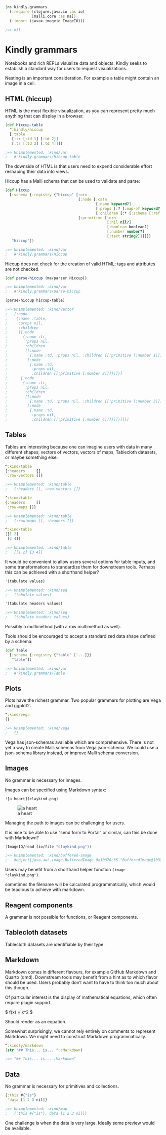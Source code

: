 ```clojure
(ns kindly.grammars
  (:require [clojure.java.io :as io]
            [malli.core :as ma])
  (:import (javax.imageio ImageIO)))

;=> nil
```

# Kindly grammars

Notebooks and rich REPLs visualize data and objects.
Kindly seeks to establish a standard way for users to request visualizations.

Nesting is an important consideration.
For example a table might contain an image in a cell.

## HTML (hiccup)

HTML is the most flexible visualization,
as you can represent pretty much anything that can display in a browser.

```clojure
(def hiccup-table
  ^:kindly/hiccup
  [:table
   [:tr [:td 1] [:td 2]]
   [:tr [:td 3] [:td 4]]])

;=> Unimplemented: :kind/var
;   #'kindly.grammars/hiccup-table
```

The downside of HTML is that users need to expend considerable effort reshaping their data into views.

Hiccup has a Malli schema that can be used to validate and parse:

```clojure
(def Hiccup
  [:schema {:registry {"hiccup" [:orn
                                 [:node [:catn
                                         [:name keyword?]
                                         [:props [:? [:map-of keyword? any?]]]
                                         [:children [:* [:schema [:ref "hiccup"]]]]]]
                                 [:primitive [:orn
                                              [:nil nil?]
                                              [:boolean boolean?]
                                              [:number number?]
                                              [:text string?]]]]}}
   "hiccup"])

;=> Unimplemented: :kind/var
;   #'kindly.grammars/Hiccup
```

Hiccup does not check for the creation of valid HTML; tags and attributes are not checked.

```clojure
(def parse-hiccup (ma/parser Hiccup))

;=> Unimplemented: :kind/var
;   #'kindly.grammars/parse-hiccup
```

```clojure
(parse-hiccup hiccup-table)

;=> Unimplemented: :kind/vector
;   [:node
;    {:name :table,
;     :props nil,
;     :children
;     [[:node
;       {:name :tr,
;        :props nil,
;        :children
;        [[:node
;          {:name :td, :props nil, :children [[:primitive [:number 1]]]}]
;         [:node
;          {:name :td,
;           :props nil,
;           :children [[:primitive [:number 2]]]}]]}]
;      [:node
;       {:name :tr,
;        :props nil,
;        :children
;        [[:node
;          {:name :td, :props nil, :children [[:primitive [:number 3]]]}]
;         [:node
;          {:name :td,
;           :props nil,
;           :children [[:primitive [:number 4]]]}]]}]]}]
```

## Tables

Tables are interesting because one can imagine users with data in many different shapes;
vectors of vectors, vectors of maps, Tablecloth datasets, or maybe something else.

```clojure
^:kind/table
{:headers     []
 :row-vectors []}

;=> Unimplemented: :kind/table
;   {:headers [], :row-vectors []}
```

```clojure
^:kind/table
{:headers     []
 :row-maps []}

;=> Unimplemented: :kind/table
;   {:row-maps [], :headers []}
```

```clojure
^:kind/table
[[1 2]
 [3 4]]

;=> Unimplemented: :kind/table
;   [[1 2] [3 4]]
```

It would be convenient to allow users several options for table inputs,
and some transformations to standardize them for downstream tools.
Perhaps this can be achieved with a shorthand helper?

```clojure
'(tabulate values)

;=> Unimplemented: :kind/seq
;   (tabulate values)
```

```clojure
'(tabulate headers values)

;=> Unimplemented: :kind/seq
;   (tabulate headers values)
```

Possibly a multimethod (with a row multimethod as well).

Tools should be encouraged to accept a standardized data shape defined by a schema:

```clojure
(def Table
  [:schema {:registry {"table" ['...]}}
   "table"])

;=> Unimplemented: :kind/var
;   #'kindly.grammars/Table
```

## Plots

Plots have the richest grammar.
Two popular grammars for plotting are Vega and ggplot2.

```clojure
^:kind/vega
{}

;=> Unimplemented: :kind/vega
;   {}
```

Vega has json-schemas available which are comprehensive.
There is not yet a way to create Malli schemas from Vega json-schema.
We could use a json-schema library instead,
or improve Malli schema conversion.

## Images

No grammar is necessary for images.

Images can be specified using Markdown syntax:

    ![a heart](claykind.png)

![a heart](../../../claykind.png)

Managing the path to images can be challenging for users.

It is nice to be able to use "send form to Portal" or similar, can this be done with Markdown?

```clojure
(ImageIO/read (io/file "claykind.png"))

;=> Unimplemented: :kind/buffered-image
;   #object[java.awt.image.BufferedImage 0x10378c35 "BufferedImage@10378c35: type = 6 ColorModel: #pixelBits = 32 numComponents = 4 color space = java.awt.color.ICC_ColorSpace@480e8a7a transparency = 3 has alpha = true isAlphaPre = false ByteInterleavedRaster: width = 256 height = 256 #numDataElements 4 dataOff[0] = 3"]
```

Users may benefit from a shorthand helper function `(image "claykind.png")`.

sometimes the filename will be calculated programmatically,
which would be teadious to achieve with markdown.

## Reagent components

A grammar is not possible for functions, or Reagent components.

## Tablecloth datasets

Tablecloth datasets are identifiable by their type.

## Markdown

Markdown comes in different flavours,
for example GitHub Markdown and Quarto (qmd).
Downstream tools may benefit from a hint as to which flavor should be used.
Users probably don't want to have to think too much about this though.

Of particular interest is the display of mathematical equations,
which often require plugin support.

$ f(x) = x^2 $

Should render as an equation.

Somewhat surprisingly, we cannot rely entirely on comments to represent Markdown.
We might need to construct Markdown programmatically.

```clojure
^:kindly/markdown
(str "## This... is... " :Markdown)

;=> "## This... is... :Markdown"
```

## Data

No grammar is necessary for primitives and collections.

```clojure
{:this #{"is"}
 'data [1 2 3 nil]}

;=> Unimplemented: :kind/map
;   {:this #{"is"}, data [1 2 3 nil]}
```

One challenge is when the data is very large.
Ideally some preview would be available.
